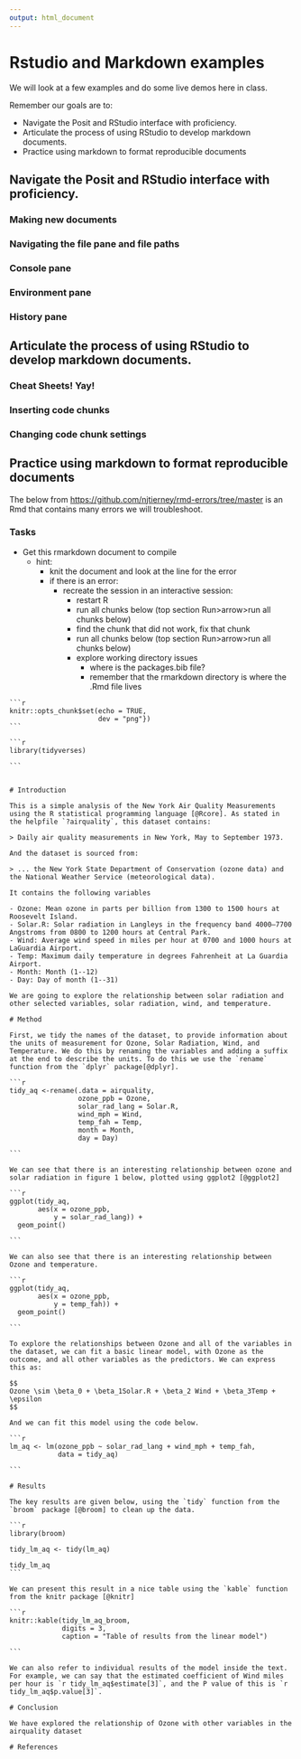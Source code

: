 ```yaml
---
output: html_document
---
```


# Rstudio and Markdown examples {-}

We will look at a few examples and do some live demos here in class.

Remember our goals are to:

- Navigate the Posit and RStudio interface with proficiency.
- Articulate the process of using RStudio to develop markdown documents.
- Practice using markdown to format reproducible documents

## Navigate the Posit and RStudio interface with proficiency.

### Making new documents

### Navigating the file pane and file paths

### Console pane

### Environment pane

### History pane

## Articulate the process of using RStudio to develop markdown documents.

### Cheat Sheets! Yay!

### Inserting code chunks



### Changing code chunk settings



## Practice using markdown to format reproducible documents

The below from <https://github.com/njtierney/rmd-errors/tree/master> is an Rmd that contains many errors we will troubleshoot. 

### Tasks

- Get this rmarkdown document to compile
  - hint:
    - knit the document and look at the line for the error
    - if there is an error:
       - recreate the session in an interactive session:
          - restart R
          - run all chunks below (top section Run>arrow>run all chunks below)
          - find the chunk that did not work, fix that chunk
          - run all chunks below (top section Run>arrow>run all chunks below)
          - explore working directory issues
            - where is the packages.bib file?
            - remember that the rmarkdown directory is where the .Rmd file lives
            
````verbatim

```r
knitr::opts_chunk$set(echo = TRUE,
                      dev = "png"})
```

```r

library(tidyverses)

```


# Introduction

This is a simple analysis of the New York Air Quality Measurements using the R statistical programming language [@Rcore]. As stated in the helpfile `?airquality`, this dataset contains:

> Daily air quality measurements in New York, May to September 1973.

And the dataset is sourced from:

> ... the New York State Department of Conservation (ozone data) and the National Weather Service (meteorological data).

It contains the following variables

- Ozone: Mean ozone in parts per billion from 1300 to 1500 hours at Roosevelt Island.
- Solar.R: Solar radiation in Langleys in the frequency band 4000–7700 Angstroms from 0800 to 1200 hours at Central Park.
- Wind: Average wind speed in miles per hour at 0700 and 1000 hours at LaGuardia Airport.
- Temp: Maximum daily temperature in degrees Fahrenheit at La Guardia Airport.
- Month: Month (1--12)
- Day: Day of month (1--31)

We are going to explore the relationship between solar radiation and other selected variables, solar radiation, wind, and temperature.

# Method

First, we tidy the names of the dataset, to provide information about the units of measurement for Ozone, Solar Radiation, Wind, and Temperature. We do this by renaming the variables and adding a suffix at the end to describe the units. To do this we use the `rename` function from the `dplyr` package[@dplyr].

```r

tidy_aq <-rename(.data = airquality,
                 ozone_ppb = Ozone,
                 solar_rad_lang = Solar.R,
                 wind_mph = Wind,
                 temp_fah = Temp,
                 month = Month,
                 day = Day)

```

We can see that there is an interesting relationship between ozone and solar radiation in figure 1 below, plotted using ggplot2 [@ggplot2]

```r

ggplot(tidy_aq,
       aes(x = ozone_ppb,
           y = solar_rad_lang)) + 
  geom_point()

```

We can also see that there is an interesting relationship between Ozone and temperature.

```r

ggplot(tidy_aq,
       aes(x = ozone_ppb,
           y = temp_fah)) + 
  geom_point()

```

To explore the relationships between Ozone and all of the variables in the dataset, we can fit a basic linear model, with Ozone as the outcome, and all other variables as the predictors. We can express this as:

$$
Ozone \sim \beta_0 + \beta_1Solar.R + \beta_2 Wind + \beta_3Temp + \epsilon
$$

And we can fit this model using the code below.

```r

lm_aq <- lm(ozone_ppb ~ solar_rad_lang + wind_mph + temp_fah,
            data = tidy_aq)

```

# Results

The key results are given below, using the `tidy` function from the `broom` package [@broom] to clean up the data.

```r

library(broom)

tidy_lm_aq <- tidy(lm_aq)

tidy_lm_aq
```

We can present this result in a nice table using the `kable` function from the knitr package [@knitr]

```r

knitr::kable(tidy_lm_aq_broom,
             digits = 3,
             caption = "Table of results from the linear model")

```

We can also refer to individual results of the model inside the text. For example, we can say that the estimated coefficient of Wind miles per hour is `r tidy_lm_aq$estimate[3]`, and the P value of this is `r tidy_lm_aq$p.value[3]`.

# Conclusion

We have explored the relationship of Ozone with other variables in the airquality dataset

# References

````